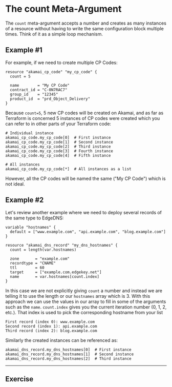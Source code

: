 # The count Meta-Argument

The `count` meta-argument accepts a number and creates as many instances of a resource without having to write the same configuration block multiple times. Think of it as a simple loop mechanism.

## Example \#1
For example, if we need to create multiple CP Codes:

```hcl filename="main.tf" copy {2}
resource "akamai_cp_code" "my_cp_code" {
  count = 5

  name        = "My CP Code"
  contract_id = "C-0N7RAC7"
  group_id    = "12345"
  product_id  = "prd_Object_Delivery"
}
```

Because `count=5`, 5 new CP codes will be created on Akamai, and as far as Terraform is concerned 5 instances of CP codes were created which you can refer to in other parts of your Terraform code:

```hcl 
# Individual instance
akamai_cp_code.my_cp_code[0]  # First instance
akamai_cp_code.my_cp_code[1]  # Second instance
akamai_cp_code.my_cp_code[2]  # Third instance
akamai_cp_code.my_cp_code[3]  # Fourth instance
akamai_cp_code.my_cp_code[4]  # Fifth instance

# All instances
akamai_cp_code.my_cp_code[*]  # All instances as a list
```

However, all the CP codes will be named the same ("My CP Code") which is not ideal. 

## Example \#2
Let's review another example where we need to deploy several records of the same type to EdgeDNS:

```hcl filename="main.tf" copy {7,12}
variable "hostnames" {
  default = ["www.example.com", "api.example.com", "blog.example.com"]
}

resource "akamai_dns_record" "my_dns_hostnames" {
  count = length(var.hostnames)

  zone       = "example.com"
  recordtype = "CNAME"
  ttl        = 60
  target     = ["example.com.edgekey.net"]
  name       = var.hostnames[count.index]
}
```

In this case we are not explicitly giving `count` a number and instead we are telling it to use the length or our `hostnames` array which is 3. With this approach we can use the values in our array to fill in some of the arguments such as the `name`. `count.index` gives you the current iteration number (0, 1, 2, etc.).
That index is used to pick the corresponding hostname from your list
```text
First record (index 0): www.example.com
Second record (index 1): api.example.com
Third record (index 2): blog.example.com
```

Similarly the created instances can be referenced as:

```hcl 
akamai_dns_record.my_dns_hostnames[0]  # First instance
akamai_dns_record.my_dns_hostnames[1]  # Second instance
akamai_dns_record.my_dns_hostnames[2]  # Third instance
```

---

## Exercise


<ExerciseCount />
